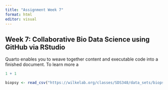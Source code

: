 ```yaml
---
title: "Assignment Week 7"
format: html
editor: visual
---
```


## Week 7: Collaborative Bio Data Science using GitHub via RStudio

Quarto enables you to weave together content and executable code into a finished document. To learn more a

```r
1 + 1
```

```r
biopsy <- read_csv("https://wilkelab.org/classes/SDS348/data_sets/biopsy.csv")
```
